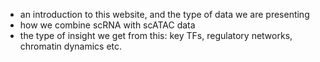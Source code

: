 - an introduction to this website, and the type of data we are presenting
- how we combine scRNA with scATAC data
- the type of insight we get from this: key TFs, regulatory networks, chromatin dynamics etc. 


<!-- ## The developing fly brain -->

<!-- - graphical abstract & a quick description of the peoject  -->
<!-- - what is a regulatory network -->

<!-- TO DO: Figure out how to set figure size :D  -->
<!-- ![](img/reg_network.png) -->

<!-- ![](img/development.png) -->



